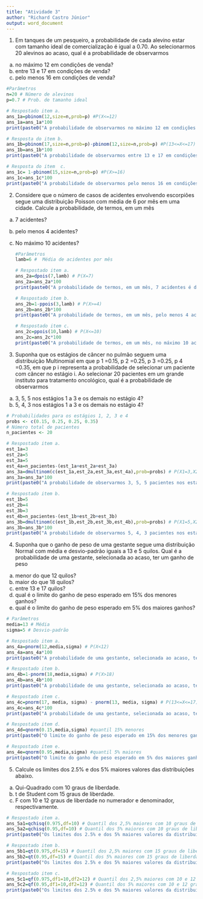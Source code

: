 ---
title: "Atividade 3"
author: "Richard Castro Júnior"
output: word_document
---

1.  Em tanques de um pesqueiro, a probabilidade de cada alevino estar com tamanho ideal de comercialização é igual a 0.70. Ao selecionarmos 20 alevinos ao acaso, qual é a probabilidade de observarmos

<!-- -->

a.  no máximo 12 em condições de venda?
b.  entre 13 e 17 em condições de venda?
c.  pelo menos 16 em condições de venda?

```{r}
#Parâmetros
n=20 # Número de alevinos
p=0.7 # Prob. de tamanho ideal

# Respostado item a.
ans_1a=pbinom(12,size=n,prob=p) #P(X<=12)
ans_1a=ans_1a*100
print(paste0("A probabilidade de observarmos no máximo 12 em condições de venda é de ", round(ans_1a, 2), "%."))

# Resposta do item b.
ans_1b=pbinom(17,size=n,prob=p)-pbinom(12,size=n,prob=p) #P(13<=X<=17)
ans_1b=ans_1b*100
print(paste0("A probabilidade de observarmos entre 13 e 17 em condições de venda é de ", round(ans_1b, 2), "%."))

# Resposta do item  c.
ans_1c= 1-pbinom(15,size=n,prob=p) #P(X>=16)
ans_1c=ans_1c*100
print(paste0("A probabilidade de observarmos pelo menos 16 em condições de venda é de ", round(ans_1c, 2), "%."))
```

2.  Considere que o número de casos de acidentes envolvendo escorpiões segue uma distribuição Poisson com média de 6 por mês em uma cidade. Calcule a probabilidade, de termos, em um mês

<!-- -->

a.  7 acidentes?

b.  pelo menos 4 acidentes?

c.  No máximo 10 acidentes?

    ```{r}

    #Parâmetros
    lamb=6 #  Média de acidentes por mês

    # Respostado item a.
    ans_2a=dpois(7,lamb) # P(X=7)
    ans_2a=ans_2a*100
    print(paste0("A probabilidade de termos, em um mês, 7 acidentes é de ", round(ans_2a, 2), "%."))

    # Respostado item b.
    ans_2b=1-ppois(3,lamb) # P(X>=4)
    ans_2b=ans_2b*100
    print(paste0("A probabilidade de termos, em um mês, pelo menos 4 acidentes é de ", round(ans_2b, 2), "%."))

    # Respostado item c.
    ans_2c=ppois(10,lamb) # P(X<=10)
    ans_2c=ans_2c*100
    print(paste0("A probabilidade de termos, em um mês, no máximo 10 acidentes é de ", round(ans_2c, 2), "%."))
    ```

<!-- -->

3.  Suponha que os estágios de câncer no pulmão seguem uma distribuição Multinomial em que p 1 =0.15, p 2 =0.25, p 3 =0.25, p 4 =0.35, em que p i representa a probabilidade de selecionar um paciente com câncer no estágio i. Ao selecionar 20 pacientes em um grande instituto para tratamento oncológico, qual é a probabilidade de observarmos

<!-- -->

a.  3, 5, 5 nos estágios 1 a 3 e os demais no estágio 4?
b.  5, 4, 3 nos estágios 1 a 3 e os demais no estágio 4?

```{r}
# Probabilidades para os estágios 1, 2, 3 e 4
probs <- c(0.15, 0.25, 0.25, 0.35)
# Número total de pacientes
n_pacientes <- 20

# Respostado item a.
est_1a=3
est_2a=5
est_3a=5
est_4a=n_pacientes-(est_1a+est_2a+est_3a)
ans_3a=dmultinom(c(est_1a,est_2a,est_3a,est_4a),prob=probs) # P(X1=3,X2=5,X3=5,X4=20-(X1+X2+X3))
ans_3a=ans_3a*100
print(paste0("A probabilidade de observarmos 3, 5, 5 pacientes nos estágios 1 a 3, respectivamente, e os demais no estágio 4 é de ", round(ans_3a, 2), "%."))

# Respostado item b.
est_1b=5
est_2b=4
est_3b=3
est_4b=n_pacientes-(est_1b+est_2b+est_3b)
ans_3b=dmultinom(c(est_1b,est_2b,est_3b,est_4b),prob=probs) # P(X1=5,X2=4,X3=3,X4=20-(X1+X2+X3))
ans_3b=ans_3b*100
print(paste0("A probabilidade de observarmos 5, 4, 3 pacientes nos estágios 1 a 3, respectivamente, e os demais no estágio 4 é de ", round(ans_3b, 2), "%."))
```

4.  Suponha que o ganho de peso de uma gestante segue uma distribuição Normal com média e desvio-padrão iguais a 13 e 5 quilos. Qual é a probabilidade de uma gestante, selecionada ao acaso, ter um ganho de peso

<!-- -->

a.  menor do que 12 quilos?
b.  maior do que 18 quilos?
c.  entre 13 e 17 quilos?
d.  qual é o limite do ganho de peso esperado em 15% dos menores ganhos?
e.  qual é o limite do ganho de peso esperado em 5% dos maiores ganhos?

```{r}

# Parâmetros
media=13 # Média
sigma=5 # Desvio-padrão

# Respostado item a.
ans_4a=pnorm(12,media,sigma) # P(X<12)
ans_4a=ans_4a*100
print(paste0("A probabilidade de uma gestante, selecionada ao acaso, ter um ganho de peso menor do que 12 quilos é de ", round(ans_4a, 2), "%."))

# Respostado item b.
ans_4b=1-pnorm(18,media,sigma) # P(X>18)
ans_4b=ans_4b*100
print(paste0("A probabilidade de uma gestante, selecionada ao acaso, ter um ganho de peso maior do que 18 quilos é de ", round(ans_4b, 2), "%."))

# Respostado item c.
ans_4c=pnorm(17, media, sigma) - pnorm(13, media, sigma) # P(13<=X<=17)
ans_4c=ans_4c*100
print(paste0("A probabilidade de uma gestante, selecionada ao acaso, ter um ganho de peso entre 13 e 17 quilos é de ", round(ans_4c, 2), "%."))

# Respostado item d.
ans_4d=qnorm(0.15,media,sigma) #quantil 15% menores
print(paste0("O limite do ganho de peso esperado em 15% dos menores ganhos é de ", round(ans_4d, 2), " quilos."))

# Respostado item e.
ans_4e=qnorm(0.95,media,sigma) #quantil 5% maiores
print(paste0("O limite do ganho de peso esperado em 5% dos maiores ganhos é de ", round(ans_4e, 2), " quilos."))
```

5.  Calcule os limites dos 2.5% e dos 5% maiores valores das distribuições abaixo.

<!-- -->

a.  Qui-Quadrado com 10 graus de liberdade.
b.  t de Student com 15 graus de liberdade.
c.  F com 10 e 12 graus de liberdade no numerador e denominador, respectivamente.

```{r}

# Respostado item a.
ans_5a1=qchisq(0.975,df=10) # Quantil dos 2,5% maiores com 10 graus de liberdade
ans_5a2=qchisq(0.95,df=10) # Quantil dos 5% maiores com 10 graus de liberdade
print(paste0("Os limites dos 2.5% e dos 5% maiores valores da distribuição Qui-Quadrado com 10 graus de liberdade são ", round(ans_5a1, 2), " e ", round(ans_5a2, 2), "."))

# Respostado item b.
ans_5b1=qt(0.975,df=15) # Quantil dos 2,5% maiores com 15 graus de liberdade
ans_5b2=qt(0.95,df=15) # Quantil dos 5% maiores com 15 graus de liberdade
print(paste0("Os limites dos 2.5% e dos 5% maiores valores da distribuição t de Student com 15 graus de liberdade são ", round(ans_5b1, 2), " e ", round(ans_5b2, 2), "."))

# Respostado item c.
ans_5c1=qf(0.975,df1=10,df2=12) # Quantil dos 2,5% maiores com 10 e 12 graus de liberdade no numerador e denominador, respectivamente
ans_5c2=qf(0.95,df1=10,df2=12) # Quantil dos 5% maiores com 10 e 12 graus de liberdade no numerador e denominador, respectivamente.
print(paste0("Os limites dos 2.5% e dos 5% maiores valores da distribuição F com 10 e 12 graus de liberdade no numerador e denominador, respectivamente, são ", round(ans_5c1, 2), " e ", round(ans_5c2, 2), "."))
```
